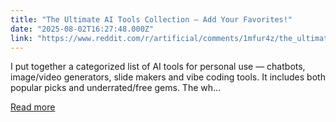 ```yaml
---
title: "The Ultimate AI Tools Collection – Add Your Favorites!"
date: "2025-08-02T16:27:48.000Z"
link: "https://www.reddit.com/r/artificial/comments/1mfur4z/the_ultimate_ai_tools_collection_add_your/"
---
```


I put together a categorized list of AI tools for personal use — chatbots, image/video generators, slide makers and vibe coding tools.
 It includes both popular picks and underrated/free gems.
 The wh...

[Read more](https://www.reddit.com/r/artificial/comments/1mfur4z/the_ultimate_ai_tools_collection_add_your/)
